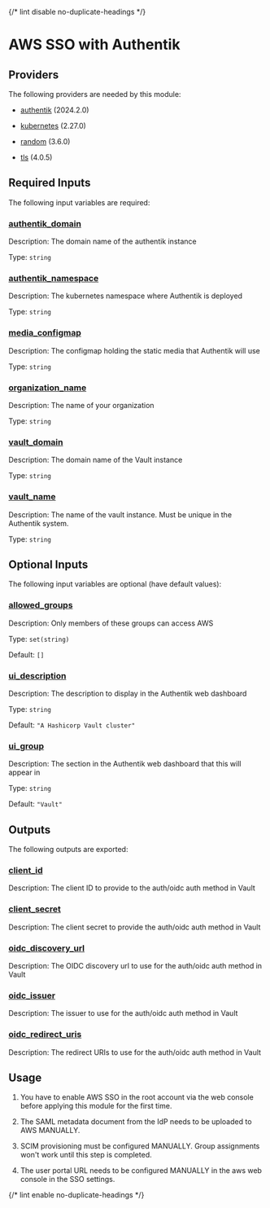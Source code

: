 
{/* lint disable no-duplicate-headings */}

# AWS SSO with Authentik

<ModuleHeader name="authentik_vault_sso" sourceHref="https://github.com/Panfactum/stack/tree/__PANFACTUM_VERSION_EDGE__/packages/infrastructure/authentik_vault_sso" status="stable" type="live" />

## Providers

The following providers are needed by this module:

* [authentik](https://registry.terraform.io/providers/hashicorp/authentik/2024.2.0/docs) (2024.2.0)

* [kubernetes](https://registry.terraform.io/providers/hashicorp/kubernetes/2.27.0/docs) (2.27.0)

* [random](https://registry.terraform.io/providers/hashicorp/random/3.6.0/docs) (3.6.0)

* [tls](#requirement_tls) (4.0.5)

## Required Inputs

The following input variables are required:

### <a name="input_authentik_domain" /> [authentik\_domain](#input_authentik_domain)

Description: The domain name of the authentik instance

Type: `string`

### <a name="input_authentik_namespace" /> [authentik\_namespace](#input_authentik_namespace)

Description: The kubernetes namespace where Authentik is deployed

Type: `string`

### <a name="input_media_configmap" /> [media\_configmap](#input_media_configmap)

Description: The configmap holding the static media that Authentik will use

Type: `string`

### <a name="input_organization_name" /> [organization\_name](#input_organization_name)

Description: The name of your organization

Type: `string`

### <a name="input_vault_domain" /> [vault\_domain](#input_vault_domain)

Description: The domain name of the Vault instance

Type: `string`

### <a name="input_vault_name" /> [vault\_name](#input_vault_name)

Description: The name of the vault instance. Must be unique in the Authentik system.

Type: `string`

## Optional Inputs

The following input variables are optional (have default values):

### <a name="input_allowed_groups" /> [allowed\_groups](#input_allowed_groups)

Description: Only members of these groups can access AWS

Type: `set(string)`

Default: `[]`

### <a name="input_ui_description" /> [ui\_description](#input_ui_description)

Description: The description to display in the Authentik web dashboard

Type: `string`

Default: `"A Hashicorp Vault cluster"`

### <a name="input_ui_group" /> [ui\_group](#input_ui_group)

Description: The section in the Authentik web dashboard that this will appear in

Type: `string`

Default: `"Vault"`

## Outputs

The following outputs are exported:

### <a name="output_client_id" /> [client\_id](#output_client_id)

Description: The client ID to provide to the auth/oidc auth method in Vault

### <a name="output_client_secret" /> [client\_secret](#output_client_secret)

Description: The client secret to provide the auth/oidc auth method in Vault

### <a name="output_oidc_discovery_url" /> [oidc\_discovery\_url](#output_oidc_discovery_url)

Description: The OIDC discovery url to use for the auth/oidc auth method in Vault

### <a name="output_oidc_issuer" /> [oidc\_issuer](#output_oidc_issuer)

Description: The issuer to use for the auth/oidc auth method in Vault

### <a name="output_oidc_redirect_uris" /> [oidc\_redirect\_uris](#output_oidc_redirect_uris)

Description: The redirect URIs to use for the auth/oidc auth method in Vault

## Usage

1. You have to enable AWS SSO in the root account via the web console
   before applying this module for the first time.

2. The SAML metadata document from the IdP needs to be uploaded to AWS MANUALLY.

3. SCIM provisioning must be configured MANUALLY. Group assignments won't work until this step is completed.

4. The user portal URL needs to be configured MANUALLY in the aws web console in the SSO settings.

{/* lint enable no-duplicate-headings */}
